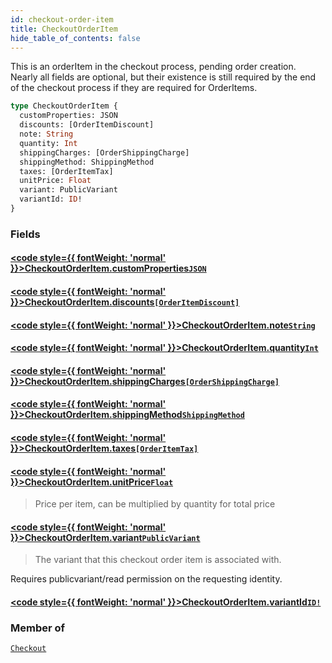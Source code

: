 ```yaml
---
id: checkout-order-item
title: CheckoutOrderItem
hide_table_of_contents: false
---
```








This is an orderItem in the checkout process, pending order creation.
Nearly all fields are optional, but their existence is still required by the end
of the checkout process if they are required for OrderItems.

```graphql
type CheckoutOrderItem {
  customProperties: JSON
  discounts: [OrderItemDiscount]
  note: String
  quantity: Int
  shippingCharges: [OrderShippingCharge]
  shippingMethod: ShippingMethod
  taxes: [OrderItemTax]
  unitPrice: Float
  variant: PublicVariant
  variantId: ID!
}
```


### Fields

#### [<code style={{ fontWeight: 'normal' }}>CheckoutOrderItem.<b>customProperties</b></code>](#)<Bullet />[`JSON`](/demand/api/graphql-storefront/reference/scalars/json) <Badge class="secondary" text="scalar"/>
> 
> 

#### [<code style={{ fontWeight: 'normal' }}>CheckoutOrderItem.<b>discounts</b></code>](#)<Bullet />[`[OrderItemDiscount]`](/demand/api/graphql-storefront/reference/objects/order-item-discount) <Badge class="secondary" text="list"/> <Badge class="secondary" text="object"/>
> 
> 

#### [<code style={{ fontWeight: 'normal' }}>CheckoutOrderItem.<b>note</b></code>](#)<Bullet />[`String`](/demand/api/graphql-storefront/reference/scalars/string) <Badge class="secondary" text="scalar"/>
> 
> 

#### [<code style={{ fontWeight: 'normal' }}>CheckoutOrderItem.<b>quantity</b></code>](#)<Bullet />[`Int`](/demand/api/graphql-storefront/reference/scalars/int) <Badge class="secondary" text="scalar"/>
> 
> 

#### [<code style={{ fontWeight: 'normal' }}>CheckoutOrderItem.<b>shippingCharges</b></code>](#)<Bullet />[`[OrderShippingCharge]`](/demand/api/graphql-storefront/reference/objects/order-shipping-charge) <Badge class="secondary" text="list"/> <Badge class="secondary" text="object"/>
> 
> 

#### [<code style={{ fontWeight: 'normal' }}>CheckoutOrderItem.<b>shippingMethod</b></code>](#)<Bullet />[`ShippingMethod`](/demand/api/graphql-storefront/reference/enums/shipping-method) <Badge class="secondary" text="enum"/>
> 
> 

#### [<code style={{ fontWeight: 'normal' }}>CheckoutOrderItem.<b>taxes</b></code>](#)<Bullet />[`[OrderItemTax]`](/demand/api/graphql-storefront/reference/objects/order-item-tax) <Badge class="secondary" text="list"/> <Badge class="secondary" text="object"/>
> 
> 

#### [<code style={{ fontWeight: 'normal' }}>CheckoutOrderItem.<b>unitPrice</b></code>](#)<Bullet />[`Float`](/demand/api/graphql-storefront/reference/scalars/float) <Badge class="secondary" text="scalar"/>
> Price per item, can be multiplied by quantity for total price
> 

#### [<code style={{ fontWeight: 'normal' }}>CheckoutOrderItem.<b>variant</b></code>](#)<Bullet />[`PublicVariant`](/demand/api/graphql-storefront/reference/objects/public-variant) <Badge class="secondary" text="object"/>
> The variant that this checkout order item is associated with.
        
Requires publicvariant/read permission on the requesting identity.
> 

#### [<code style={{ fontWeight: 'normal' }}>CheckoutOrderItem.<b>variantId</b></code>](#)<Bullet />[`ID!`](/demand/api/graphql-storefront/reference/scalars/id) <Badge class="secondary" text="non-null"/> <Badge class="secondary" text="scalar"/>
> 
> 



### Member of

[`Checkout`](/demand/api/graphql-storefront/reference/objects/checkout)  <Badge class="secondary" text="object"/>



